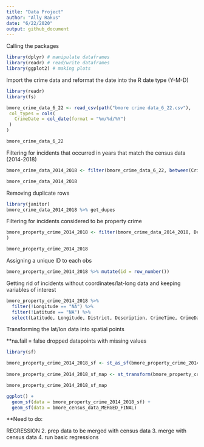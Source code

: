 ```yaml
---
title: "Data Project"
author: "Ally Rakus"
date: "6/22/2020"
output: github_document
---
```


Calling the packages 
```r
library(dplyr) # manipulate dataframes
library(readr) # read/write dataframes
library(ggplot2) # making plots
```

Import the crime data and reformat the date into the R date type (Y-M-D)
```r
library(readr)
library(fs)

bmore_crime_data_6_22 <- read_csv(path("bmore crime data_6_22.csv"),
 col_types = cols(
   CrimeDate = col_date(format = "%m/%d/%Y")
 )
)

bmore_crime_data_6_22

```

Filtering for incidents that occurred in years that match the census data (2014-2018)
```r
bmore_crime_data_2014_2018 <- filter(bmore_crime_data_6_22, between(CrimeDate, as.Date("2014-01-01"),as.Date("2018-12-31")))

bmore_crime_data_2014_2018
```

Removing duplicate rows 
```r
library(janitor)
bmore_crime_data_2014_2018 %>% get_dupes

```

Filtering for incidents considered to be property crime 
```r
bmore_property_crime_2014_2018 <- filter(bmore_crime_data_2014_2018, Description %in% c("BURGLARY", "LARCENY", "LARCENY FROM AUTO", "AUTO THEFT", "ARSON", "ROBBERY - STREET", "ROBBERY - CARJACKING", "ROBBERY - COMMERCIAL", "ROBBERY - RESIDENCE")
)

bmore_property_crime_2014_2018
```

Assigning a unique ID to each obs
```r
bmore_property_crime_2014_2018 %>% mutate(id = row_number())
```

Getting rid of incidents without coordinates/lat-long data and keeping variables of interest
```r
bmore_property_crime_2014_2018 %>% 
  filter(!Longitude == "NA") %>% 
  filter(!Latitude == "NA") %>% 
  select(Latitude, Longitude, District, Description, CrimeTime, CrimeDate)

```

Transforming the lat/lon data into spatial points 

**na.fail = false dropped datapoints with missing values
```r
library(sf)

bmore_property_crime_2014_2018_sf <- st_as_sf(bmore_property_crime_2014_2018, coords = c("Latitude", "Longitude"), crs = 4326, na.fail = FALSE)
  
bmore_property_crime_2014_2018_sf_map <- st_transform(bmore_property_crime_2014_2018_sf, 2263)

bmore_property_crime_2014_2018_sf_map
```

```r
ggplot() +
  geom_sf(data = bmore_property_crime_2014_2018_sf) +
  geom_sf(data = bmore_census_data_MERGED_FINAL)
```

**Need to do: 

REGRESSION
2. prep data to be merged with census data
3. merge with census data
4. run basic regressions 






